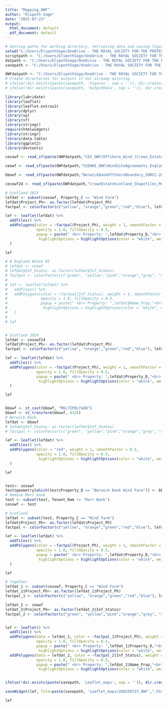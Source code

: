 ```yaml
---
title: "Mapping_OWF"
author: "Elspeth Sage"
date: "2025-07-23"
output:
  html_document: default
  pdf_document: default
---
```


```r
# Setting paths for working directory, retrieving data and saving figures and outputs - CHANGE TO SUIT YOU
setwd("C:/Users/ElspethSage/OneDrive - THE ROYAL SOCIETY FOR THE PROTECTION OF BIRDS/Documents/BRAIDS/WORKING")
scriptpath <- "C:/Users/ElspethSage/OneDrive - THE ROYAL SOCIETY FOR THE PROTECTION OF BIRDS/Documents/BRAIDS/WORKING/Scripts/Sandpit"
datpath <- "C:/Users/ElspethSage/OneDrive - THE ROYAL SOCIETY FOR THE PROTECTION OF BIRDS/Documents/BRAIDS/WORKING/Data/OWF_data/"
savepath <- "C:/Users/ElspethSage/OneDrive - THE ROYAL SOCIETY FOR THE PROTECTION OF BIRDS/Documents/BRAIDS/WORKING/Outputs/Sandpit_outputs/OWF/"

OWFdatpath <- "C:/Users/ElspethSage/OneDrive - THE ROYAL SOCIETY FOR THE PROTECTION OF BIRDS/Documents/BRAIDS/WORKING/Data/OWF_data/"
# Create directories for outputs if not already existing
# ifelse(!dir.exists(paste(savepath, 'Figures', sep = '')), dir.create(paste(savepath, '/Figures', sep = '')), "Folder exists already")
# ifelse(!dir.exists(paste(savepath, 'OutputData', sep = '')), dir.create(paste(savepath, '/OutputData', sep = '')), "Folder exists already")
```

```r
library(lubridate)
library(leaflet)
library(leaflet.extras2)
library(dplyr)
library(sp)
library(sf)
library(stringr)
require(htmlwidgets)
library(stringr)
library(data.table)
library(ggplot2)
library(devtools)
```

```R

cesowf <- read_sf(paste(OWFdatpath,"CES_OWF/Offshore_Wind_(Crown_Estate_Scotland).shp", sep = ""))

ceowf <- read_sf(paste(OWFdatpath,"CEEWNI_OWF/WindSiteAgreements_EnglandWalesAndNI_TheCrownEstate.shp", sep = ""))

bbowf <- read_sf(paste(OWFdatpath,"BerwickBankOffshoreBoundary_SGMCC-20230510/BER_SiteBoundary_SSE_20220506.shp", sep = ""))

cesowf24 <- read_sf(paste(OWFdatpath,"CrownEstateScotland_Shapefiles_May2024/Offshore_Wind_(Crown_Estate_Scotland).shp", sep = ""))

``` 

```R
# Scotland 2025
lefdat <- subset(cesowf, Property_C == "Wind Farm")
lefdat$Project_Ph<- as.factor(lefdat$Project_Ph)
factpal <- colorFactor(c("yellow", "orange","green","red","blue"), lefdat$Project_Ph)

lef <- leaflet(lefdat) %>%
  addTiles() %>%
  addPolygons(color = ~factpal(Project_Ph), weight = 1, smoothFactor = 0.5,
              opacity = 1.0, fillOpacity = 0.5,
              popup = paste(" <br> Property: ",lefdat$Property_D,"<br> Tenant: ", lefdat$Tenant_Nam,"<br> Lease type: ",lefdat$Lease_Type," <br> Category: ", lefdat$Property_C," <br> Capacity: ",lefdat$Capacity_M," <br> Phase: ", lefdat$Project_Ph),
               highlightOptions = highlightOptions(color = "white", weight = 2,bringToFront = TRUE)
  )

lef

# # England Wales NI
# lefdat <- ceowf
# lefdat$Inf_Status- as.factor(lefdat$Inf_Status)
# factpal <- colorFactor(c("green", "yellow","pink","orange","grey", "red", "blue"), lefdat$Inf_Status)
# 
# lef <- leaflet(lefdat) %>%
#   addTiles() %>%
#   addPolygons(color = ~factpal(Inf_Status), weight = 1, smoothFactor = 0.5,
#               opacity = 1.0, fillOpacity = 0.5,
#               popup = paste(" <br> Property: ",lefdat$Name_Prop,"<br> Tenant: ", lefdat$Name_Ten,"<br> Lease type: ",lefdat$Lease_Stat," <br> leasing round: ", lefdat$Wind_Round," <br> km2: ",lefdat$km2," <br> Phase: ", lefdat$Inf_Status),
#                highlightOptions = highlightOptions(color = "white", weight = 2,bringToFront = TRUE)
#   )
# 
# lef


# Scotland 2024
lefdat <- cesowf24
lefdat$Project_Ph<- as.factor(lefdat$Project_Ph)
factpal <- colorFactor(c("yellow", "orange","green","red","blue"), lefdat$Project_Ph)

lef <- leaflet(lefdat) %>%
  addTiles() %>%
  addPolygons(color = ~factpal(Project_Ph), weight = 1, smoothFactor = 0.5,
              opacity = 1.0, fillOpacity = 0.5,
              popup = paste(" <br> Property: ",lefdat$Property_D,"<br> Tenant: ", lefdat$Tenant_Nam,"<br> Lease type: ",lefdat$Lease_Type," <br> Category: ", lefdat$Property_C," <br> Capacity: ",lefdat$Capacity_M," <br> Phase: ", lefdat$Project_Ph),
               highlightOptions = highlightOptions(color = "white", weight = 2,bringToFront = TRUE)
  )

lef


bbowf <- st_cast(bbowf, "MULTIPOLYGON")
bbowf <- st_transform(bbowf, 4326)
# Berwick Bank 
lefdat <- bbowf
# lefdat$Inf_Status- as.factor(lefdat$Inf_Status)
# factpal <- colorFactor(c("green", "yellow","pink","orange","grey", "red", "blue"), lefdat$Inf_Status)

lef <- leaflet(lefdat) %>%
  addTiles() %>%
  addPolygons(color = "red", weight = 1, smoothFactor = 0.5,
              opacity = 1.0, fillOpacity = 0.5,
               highlightOptions = highlightOptions(color = "white", weight = 2,bringToFront = TRUE)
  )

lef


test<- cesowf
test$geometry[which(test$Property_D == "Berwick Bank Wind Farm")] <- bbowf$geometry
# Remove Marr bank
test <- subset(test, Tenant_Nam != 'Marr Bank')
cesowf <- test

# Scotland
lefdat <- subset(test, Property_C == "Wind Farm")
lefdat$Project_Ph<- as.factor(lefdat$Project_Ph)
factpal <- colorFactor(c("yellow", "orange","green","red","blue"), lefdat$Project_Ph)

lef <- leaflet(lefdat) %>%
  addTiles() %>%
  addPolygons(color = ~factpal(Project_Ph), weight = 1, smoothFactor = 0.5,
              opacity = 1.0, fillOpacity = 0.5,
              popup = paste(" <br> Property: ",lefdat$Property_D,"<br> Tenant: ", lefdat$Tenant_Nam,"<br> Lease type: ",lefdat$Lease_Type," <br> Category: ", lefdat$Property_C," <br> Capacity: ",lefdat$Capacity_M," <br> Phase: ", lefdat$Project_Ph),
               highlightOptions = highlightOptions(color = "white", weight = 2,bringToFront = TRUE)
  )

lef
```

```R

# Together
lefdat_1 <- subset(cesowf, Property_C == "Wind Farm")
lefdat_1$Project_Ph<- as.factor(lefdat_1$Project_Ph)
factpal_1 <- colorFactor(c("yellow", "orange","green","red","blue"), lefdat_1$Project_Ph)

lefdat_2 <- ceowf
lefdat_2$Project_Ph<- as.factor(lefdat_2$Inf_Status)
factpal_2 <- colorFactor(c("green", "yellow","pink","orange","grey", "red", "blue"), lefdat_2$Inf_Status)


lef <- leaflet() %>%
  addTiles() %>%
  addPolygons(data = lefdat_1, color = ~factpal_1(Project_Ph), weight = 1, smoothFactor = 0.5,
              opacity = 1.0, fillOpacity = 0.5,
              popup = paste(" <br> Property: ",lefdat_1$Property_D,"<br> Tenant: ", lefdat_1$Tenant_Nam,"<br> Lease type: ",lefdat_1$Lease_Type," <br> Category: ", lefdat_1$Property_C," <br> Capacity: ",lefdat_1$Capacity_M," <br> Phase: ", lefdat_1$Project_Ph),
               highlightOptions = highlightOptions(color = "white", weight = 2,bringToFront = TRUE)) %>%
  addPolygons(data = lefdat_2, color = ~factpal_2(Inf_Status), weight = 1, smoothFactor = 0.5,
              opacity = 1.0, fillOpacity = 0.5,
              popup = paste(" <br> Property: ",lefdat_2$Name_Prop,"<br> Tenant: ", lefdat_2$Name_Ten,"<br> Lease type: ",lefdat_2$Lease_Stat," <br> leasing round: ", lefdat_2$Wind_Round," <br> km2: ",lefdat_2$km2," <br> Phase: ", lefdat_2$Inf_Status),
               highlightOptions = highlightOptions(color = "white", weight = 2,bringToFront = TRUE))


ifelse(!dir.exists(paste(savepath, 'Leaflet_maps', sep = '')), dir.create(paste(savepath, '/Leaflet_maps', sep = '')), "Folder exists already")

saveWidget(lef, file=paste(savepath, 'Leaflet_maps/200250723_OWF',".html", sep = ''))

lef
```